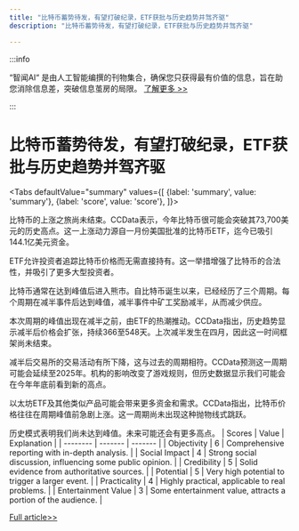 ```yaml
---
title: "比特币蓄势待发，有望打破纪录，ETF获批与历史趋势并驾齐驱"
description: "比特币蓄势待发，有望打破纪录，ETF获批与历史趋势并驾齐驱"

---
```



:::info

“智闻AI“ 是由人工智能编撰的刊物集合，确保您只获得最有价值的信息，旨在助您消除信息差，突破信息茧房的局限。  [了解更多 >>](/)

:::

# 比特币蓄势待发，有望打破纪录，ETF获批与历史趋势并驾齐驱


<Tabs
	defaultValue="summary"
	values={[
	{label: 'summary', value: 'summary'},
	{label: 'score', value: 'score'},
]}>
<TabItem value="summary">


比特币的上涨之旅尚未结束。CCData表示，今年比特币很可能会突破其73,700美元的历史高点。这一上涨动力源自一月份美国批准的比特币ETF，迄今已吸引144.1亿美元资金。

ETF允许投资者追踪比特币价格而无需直接持有。这一举措增强了比特币的合法性，并吸引了更多大型投资者。

比特币通常在达到峰值后进入熊市。自比特币诞生以来，已经经历了三个周期。每个周期在减半事件后达到峰值，减半事件中矿工奖励减半，从而减少供应。

本次周期的峰值出现在减半之前，由ETF的热潮推动。CCData指出，历史趋势显示减半后价格会扩张，持续366至548天。上次减半发生在四月，因此这一时间框架尚未结束。

减半后交易所的交易活动有所下降，这与过去的周期相符。CCData预测这一周期可能会延续至2025年。机构的影响改变了游戏规则，但历史数据显示我们可能会在今年年底前看到新的高点。

以太坊ETF及其他类似产品可能会带来更多资金和需求。CCData指出，比特币价格往往在周期峰值前急剧上涨。这一周期尚未出现这种抛物线式跳跃。

历史模式表明我们尚未达到峰值。未来可能还会有更多高点。
</TabItem>
<TabItem value="score">
	| Scores     | Value   | Explanation |
	| -------- | ------- | ------- |
	| Objectivity  | 6    | Comprehensive reporting with in-depth analysis.    |
	| Social Impact | 4     | Strong social discussion, influencing some public opinion.    |
	| Credibility    | 5    | Solid evidence from authoritative sources.    |
	| Potential    | 5    | Very high potential to trigger a larger event.    |
	| Practicality    | 4    | Highly practical, applicable to real problems.    |
	| Entertainment Value    | 3    | Some entertainment value, attracts a portion of the audience.    |
</TabItem>
</Tabs>

[Full article>>](https://www.cnbc.com/2024/07/02/bitcoin-to-hit-new-all-time-high-this-year-if-history-plays-out-report.html)
